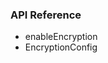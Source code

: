 <PlatformWrapper platform="macos">
        
### API Reference

-    <Link target="_blank" to="{{global.API_REF_MACOS_ROOT}}/class_irtcengine.html#api_irtcengine_enableencryption">enableEncryption</Link>
-    <Link target="_blank" to="{{global.API_REF_MACOS_ROOT}}/rtc_api_data_type.html#class_encryptionconfig">EncryptionConfig</Link>

</PlatformWrapper>
